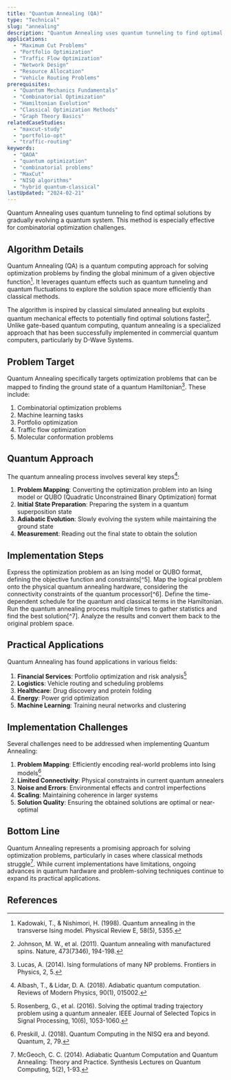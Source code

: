 ```yaml
---
title: "Quantum Annealing (QA)"
type: "Technical"
slug: "annealing"
description: "Quantum Annealing uses quantum tunneling to find optimal solutions by gradually evolving a quantum system. This method is especially effective for combinatorial optimization challenges."
applications:
  - "Maximum Cut Problems"
  - "Portfolio Optimization"
  - "Traffic Flow Optimization"
  - "Network Design"
  - "Resource Allocation"
  - "Vehicle Routing Problems"
prerequisites:
  - "Quantum Mechanics Fundamentals"
  - "Combinatorial Optimization"
  - "Hamiltonian Evolution"
  - "Classical Optimization Methods"
  - "Graph Theory Basics"
relatedCaseStudies:
  - "maxcut-study"
  - "portfolio-opt"
  - "traffic-routing"
keywords:
  - "QAOA"
  - "quantum optimization"
  - "combinatorial problems"
  - "MaxCut"
  - "NISQ algorithms"
  - "hybrid quantum-classical"
lastUpdated: "2024-02-21"
---
```


Quantum Annealing uses quantum tunneling to find optimal solutions by gradually evolving a quantum system. This method is especially effective for combinatorial optimization challenges.

## Algorithm Details

Quantum Annealing (QA) is a quantum computing approach for solving optimization problems by finding the global minimum of a given objective function[^1]. It leverages quantum effects such as quantum tunneling and quantum fluctuations to explore the solution space more efficiently than classical methods.

The algorithm is inspired by classical simulated annealing but exploits quantum mechanical effects to potentially find optimal solutions faster[^2]. Unlike gate-based quantum computing, quantum annealing is a specialized approach that has been successfully implemented in commercial quantum computers, particularly by D-Wave Systems.

## Problem Target

Quantum Annealing specifically targets optimization problems that can be mapped to finding the ground state of a quantum Hamiltonian[^3]. These include:

1. Combinatorial optimization problems
2. Machine learning tasks
3. Portfolio optimization
4. Traffic flow optimization
5. Molecular conformation problems

## Quantum Approach

The quantum annealing process involves several key steps[^4]:

1. **Problem Mapping**: Converting the optimization problem into an Ising model or QUBO (Quadratic Unconstrained Binary Optimization) format
2. **Initial State Preparation**: Preparing the system in a quantum superposition state
3. **Adiabatic Evolution**: Slowly evolving the system while maintaining the ground state
4. **Measurement**: Reading out the final state to obtain the solution

## Implementation Steps

<Steps>
    <Step title="Problem Formulation">
        Express the optimization problem as an Ising model or QUBO format, defining the objective function and constraints[^5].
    </Step>
    <Step title="Hardware Embedding">
        Map the logical problem onto the physical quantum annealing hardware, considering the connectivity constraints of the quantum processor[^6].
    </Step>
    <Step title="Annealing Schedule">
        Define the time-dependent schedule for the quantum and classical terms in the Hamiltonian.
    </Step>
    <Step title="Execution">
        Run the quantum annealing process multiple times to gather statistics and find the best solution[^7].
    </Step>
    <Step title="Post-processing">
        Analyze the results and convert them back to the original problem space.
    </Step>
</Steps>

## Practical Applications

Quantum Annealing has found applications in various fields:

1. **Financial Services**: Portfolio optimization and risk analysis[^8]
2. **Logistics**: Vehicle routing and scheduling problems
3. **Healthcare**: Drug discovery and protein folding
4. **Energy**: Power grid optimization
5. **Machine Learning**: Training neural networks and clustering

## Implementation Challenges

Several challenges need to be addressed when implementing Quantum Annealing:

1. **Problem Mapping**: Efficiently encoding real-world problems into Ising models[^9]
2. **Limited Connectivity**: Physical constraints in current quantum annealers
3. **Noise and Errors**: Environmental effects and control imperfections
4. **Scaling**: Maintaining coherence in larger systems
5. **Solution Quality**: Ensuring the obtained solutions are optimal or near-optimal

## Bottom Line

Quantum Annealing represents a promising approach for solving optimization problems, particularly in cases where classical methods struggle[^10]. While current implementations have limitations, ongoing advances in quantum hardware and problem-solving techniques continue to expand its practical applications.

## References

[^1]: Kadowaki, T., & Nishimori, H. (1998). Quantum annealing in the transverse Ising model. Physical Review E, 58(5), 5355.
[^2]: Johnson, M. W., et al. (2011). Quantum annealing with manufactured spins. Nature, 473(7346), 194-198.
[^3]: Lucas, A. (2014). Ising formulations of many NP problems. Frontiers in Physics, 2, 5.
[^4]: Albash, T., & Lidar, D. A. (2018). Adiabatic quantum computation. Reviews of Modern Physics, 90(1), 015002.
[^5]: Biswas, R., et al. (2017). A NASA perspective on quantum computing: Opportunities and challenges. Parallel Computing, 64, 81-98.
[^6]: Choi, V. (2008). Minor-embedding in adiabatic quantum computation: I. The parameter setting problem. Quantum Information Processing, 7(5), 193-209.
[^7]: Rønnow, T. F., et al. (2014). Defining and detecting quantum speedup. Science, 345(6195), 420-424.
[^8]: Rosenberg, G., et al. (2016). Solving the optimal trading trajectory problem using a quantum annealer. IEEE Journal of Selected Topics in Signal Processing, 10(6), 1053-1060.
[^9]: Preskill, J. (2018). Quantum Computing in the NISQ era and beyond. Quantum, 2, 79.
[^10]: McGeoch, C. C. (2014). Adiabatic Quantum Computation and Quantum Annealing: Theory and Practice. Synthesis Lectures on Quantum Computing, 5(2), 1-93.